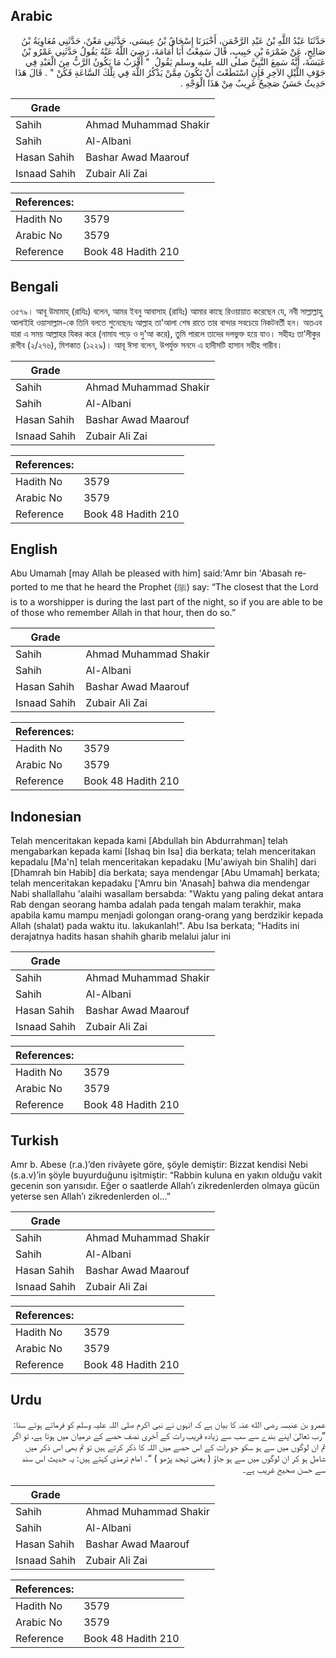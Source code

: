 ## Arabic


<div dir="rtl" lang="ar" style={{fontSize:'larger',backgroundColor:'#f8f9fa',padding:20}}>
حَدَّثَنَا عَبْدُ اللَّهِ بْنُ عَبْدِ الرَّحْمَنِ، أَخْبَرَنَا إِسْحَاقُ بْنُ عِيسَى، حَدَّثَنِي مَعْنٌ، حَدَّثَنِي مُعَاوِيَةُ بْنُ صَالِحٍ، عَنْ ضَمْرَةَ بْنِ حَبِيبٍ، قَالَ سَمِعْتُ أَبَا أُمَامَةَ، رَضِيَ اللَّهُ عَنْهُ يَقُولُ حَدَّثَنِي عَمْرُو بْنُ عَبَسَةَ، أَنَّهُ سَمِعَ النَّبِيَّ صلى الله عليه وسلم يَقُولُ ‏ "‏ أَقْرَبُ مَا يَكُونُ الرَّبُّ مِنَ الْعَبْدِ فِي جَوْفِ اللَّيْلِ الآخِرِ فَإِنِ اسْتَطَعْتَ أَنْ تَكُونَ مِمَّنْ يَذْكُرُ اللَّهَ فِي تِلْكَ السَّاعَةِ فَكُنْ ‏"‏ ‏.‏ قَالَ هَذَا حَدِيثٌ حَسَنٌ صَحِيحٌ غَرِيبٌ مِنْ هَذَا الْوَجْهِ ‏.‏
</div>
<div style={{backgroundColor:'#f8f9fa',padding:20, marginBottom: 10}}><table> <thead> <tr> <th>Grade</th> <th></th> </tr> </thead> <tbody> <tr><td>Sahih</td><td>Ahmad Muhammad Shakir</td></tr><tr><td>Sahih</td><td>Al-Albani</td></tr><tr><td>Hasan Sahih</td><td>Bashar Awad Maarouf</td></tr><tr><td>Isnaad Sahih</td><td>Zubair Ali Zai</td></tr></tbody></table><table> <thead> <tr> <th>References:</th> <th></th> </tr> </thead> <tbody><tr><td>Hadith No</td><td>3579</td></tr><tr><td>Arabic No</td><td>3579</td></tr><tr><td>Reference</td><td>Book 48 Hadith 210</td></tr></tbody></table></div>

## Bengali


<div dir="ltr" lang="bn" style={{fontSize:'larger',backgroundColor:'#f8f9fa',padding:20}}>
৩৫৭৯। আবূ উমামাহ্ (রাযিঃ) বলেন, আমর ইবনু আবাসাহ (রাযিঃ) আমার কাছে রিওয়ায়াত করেছেন যে, নবী সাল্লাল্লাহু আলাইহি ওয়াসাল্লাম-কে তিনি বলতে শুনেছেনঃ আল্লাহ তা'আলা শেষ রাতে তার বান্দার সবচেয়ে নিকটবর্তী হন। অতএব যারা এ সময় আল্লাহর যিকর করে (নামায পড়ে ও দু'আ করে), তুমি পারলে তাদের দলভুক্ত হয়ে যাও। সহীহঃ তা’লীকুর রাগীব (২/২৭৬), মিশকাত (১২২৯)। আবূ ঈসা বলেন, উপর্যুক্ত সনদে এ হাদীসটি হাসান সহীহ গারীব।
</div>
<div style={{backgroundColor:'#f8f9fa',padding:20, marginBottom: 10}}><table> <thead> <tr> <th>Grade</th> <th></th> </tr> </thead> <tbody> <tr><td>Sahih</td><td>Ahmad Muhammad Shakir</td></tr><tr><td>Sahih</td><td>Al-Albani</td></tr><tr><td>Hasan Sahih</td><td>Bashar Awad Maarouf</td></tr><tr><td>Isnaad Sahih</td><td>Zubair Ali Zai</td></tr></tbody></table><table> <thead> <tr> <th>References:</th> <th></th> </tr> </thead> <tbody><tr><td>Hadith No</td><td>3579</td></tr><tr><td>Arabic No</td><td>3579</td></tr><tr><td>Reference</td><td>Book 48 Hadith 210</td></tr></tbody></table></div>

## English


<div dir="ltr" lang="en" style={{fontSize:'larger',backgroundColor:'#f8f9fa',padding:20}}>
Abu Umamah [may Allah be pleased with him] said:'Amr bin 'Abasah reported to me that he heard the Prophet (ﷺ) say: “The closest that the Lord is to a worshipper is during the last part of the night, so if you are able to be of those who remember Allah in that hour, then do so.”
</div>
<div style={{backgroundColor:'#f8f9fa',padding:20, marginBottom: 10}}><table> <thead> <tr> <th>Grade</th> <th></th> </tr> </thead> <tbody> <tr><td>Sahih</td><td>Ahmad Muhammad Shakir</td></tr><tr><td>Sahih</td><td>Al-Albani</td></tr><tr><td>Hasan Sahih</td><td>Bashar Awad Maarouf</td></tr><tr><td>Isnaad Sahih</td><td>Zubair Ali Zai</td></tr></tbody></table><table> <thead> <tr> <th>References:</th> <th></th> </tr> </thead> <tbody><tr><td>Hadith No</td><td>3579</td></tr><tr><td>Arabic No</td><td>3579</td></tr><tr><td>Reference</td><td>Book 48 Hadith 210</td></tr></tbody></table></div>

## Indonesian


<div dir="ltr" lang="id" style={{fontSize:'larger',backgroundColor:'#f8f9fa',padding:20}}>
Telah menceritakan kepada kami [Abdullah bin Abdurrahman] telah mengabarkan kepada kami [Ishaq bin Isa] dia berkata; telah menceritakan kepadalu [Ma'n] telah menceritakan kepadaku [Mu'awiyah bin Shalih] dari [Dhamrah bin Habib] dia berkata; saya mendengar [Abu Umamah] berkata; telah menceritakan kepadaku ['Amru bin 'Anasah] bahwa dia mendengar Nabi shallallahu 'alaihi wasallam bersabda: "Waktu yang paling dekat antara Rab dengan seorang hamba adalah pada tengah malam terakhir, maka apabila kamu mampu menjadi golongan orang-orang yang berdzikir kepada Allah (shalat) pada waktu itu. lakukanlah!". Abu Isa berkata; "Hadits ini derajatnya hadits hasan shahih gharib melalui jalur ini
</div>
<div style={{backgroundColor:'#f8f9fa',padding:20, marginBottom: 10}}><table> <thead> <tr> <th>Grade</th> <th></th> </tr> </thead> <tbody> <tr><td>Sahih</td><td>Ahmad Muhammad Shakir</td></tr><tr><td>Sahih</td><td>Al-Albani</td></tr><tr><td>Hasan Sahih</td><td>Bashar Awad Maarouf</td></tr><tr><td>Isnaad Sahih</td><td>Zubair Ali Zai</td></tr></tbody></table><table> <thead> <tr> <th>References:</th> <th></th> </tr> </thead> <tbody><tr><td>Hadith No</td><td>3579</td></tr><tr><td>Arabic No</td><td>3579</td></tr><tr><td>Reference</td><td>Book 48 Hadith 210</td></tr></tbody></table></div>

## Turkish


<div dir="ltr" lang="tr" style={{fontSize:'larger',backgroundColor:'#f8f9fa',padding:20}}>
Amr b. Abese (r.a.)’den rivâyete göre, şöyle demiştir: Bizzat kendisi Nebi (s.a.v)’in şöyle buyurduğunu işitmiştir: “Rabbin kuluna en yakın olduğu vakit gecenin son yarısıdır. Eğer o saatlerde Allah’ı zikredenlerden olmaya gücün yeterse sen Allah’ı zikredenlerden ol…”
</div>
<div style={{backgroundColor:'#f8f9fa',padding:20, marginBottom: 10}}><table> <thead> <tr> <th>Grade</th> <th></th> </tr> </thead> <tbody> <tr><td>Sahih</td><td>Ahmad Muhammad Shakir</td></tr><tr><td>Sahih</td><td>Al-Albani</td></tr><tr><td>Hasan Sahih</td><td>Bashar Awad Maarouf</td></tr><tr><td>Isnaad Sahih</td><td>Zubair Ali Zai</td></tr></tbody></table><table> <thead> <tr> <th>References:</th> <th></th> </tr> </thead> <tbody><tr><td>Hadith No</td><td>3579</td></tr><tr><td>Arabic No</td><td>3579</td></tr><tr><td>Reference</td><td>Book 48 Hadith 210</td></tr></tbody></table></div>

## Urdu


<div dir="rtl" lang="ur" style={{fontSize:'larger',backgroundColor:'#f8f9fa',padding:20}}>
عمرو بن عنبسہ رضی الله عنہ کا بیان ہے کہ انہوں نے نبی اکرم صلی اللہ علیہ وسلم کو فرماتے ہوئے سنا: ”رب تعالیٰ اپنے بندے سے سب سے زیادہ قریب رات کے آخری نصف حصے کے درمیان میں ہوتا ہے، تو اگر تم ان لوگوں میں سے ہو سکو جو رات کے اس حصے میں اللہ کا ذکر کرتے ہیں تو تم بھی اس ذکر میں شامل ہو کر ان لوگوں میں سے ہو جاؤ ( یعنی تہجد پڑھو ) “۔ امام ترمذی کہتے ہیں: یہ حدیث اس سند سے حسن صحیح غریب ہے۔
</div>
<div style={{backgroundColor:'#f8f9fa',padding:20, marginBottom: 10}}><table> <thead> <tr> <th>Grade</th> <th></th> </tr> </thead> <tbody> <tr><td>Sahih</td><td>Ahmad Muhammad Shakir</td></tr><tr><td>Sahih</td><td>Al-Albani</td></tr><tr><td>Hasan Sahih</td><td>Bashar Awad Maarouf</td></tr><tr><td>Isnaad Sahih</td><td>Zubair Ali Zai</td></tr></tbody></table><table> <thead> <tr> <th>References:</th> <th></th> </tr> </thead> <tbody><tr><td>Hadith No</td><td>3579</td></tr><tr><td>Arabic No</td><td>3579</td></tr><tr><td>Reference</td><td>Book 48 Hadith 210</td></tr></tbody></table></div>